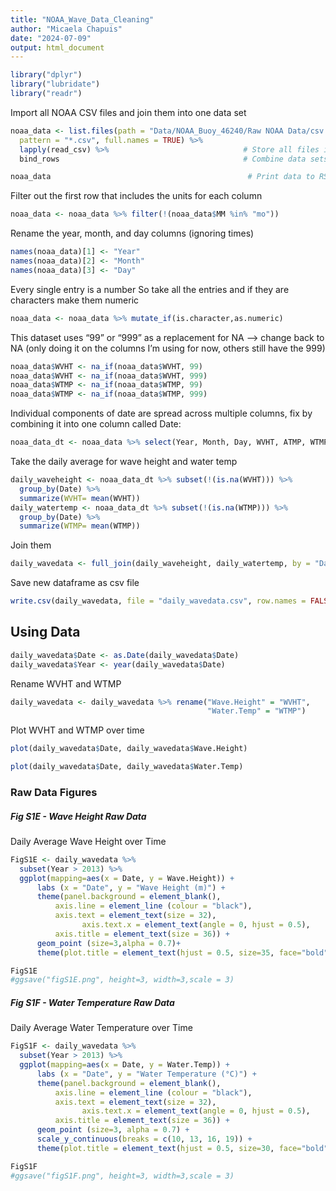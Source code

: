 ```yaml
---
title: "NOAA_Wave_Data_Cleaning"
author: "Micaela Chapuis"
date: "2024-07-09"
output: html_document
---
```


```r
library("dplyr")
library("lubridate")                                 
library("readr")
```


Import all NOAA CSV files and join them into one data set
```r
noaa_data <- list.files(path = "Data/NOAA_Buoy_46240/Raw NOAA Data/csv files",  # Identify all CSV files in the folder 
  pattern = "*.csv", full.names = TRUE) %>% 
  lapply(read_csv) %>%                              # Store all files in list
  bind_rows                                         # Combine data sets into one data set 

noaa_data                                            # Print data to RStudio console
```


Filter out the first row that includes the units for each column
```r
noaa_data <- noaa_data %>% filter(!(noaa_data$MM %in% "mo"))
```


Rename the year, month, and day columns (ignoring times)
```r
names(noaa_data)[1] <- "Year"
names(noaa_data)[2] <- "Month"
names(noaa_data)[3] <- "Day"
```


Every single entry is a number
So take all the entries and if they are characters make them numeric
```r
noaa_data <- noaa_data %>% mutate_if(is.character,as.numeric)
```


This dataset uses "99" or "999" as a replacement for NA --> change back to NA (only doing it on the columns I'm using for now, others still have the 999)
```r
noaa_data$WVHT <- na_if(noaa_data$WVHT, 99)
noaa_data$WVHT <- na_if(noaa_data$WVHT, 999) 
noaa_data$WTMP <- na_if(noaa_data$WTMP, 99)
noaa_data$WTMP <- na_if(noaa_data$WTMP, 999)  
```


Individual components of date are spread across multiple columns, fix by combining it into one column called Date: 
```r
noaa_data_dt <- noaa_data %>% select(Year, Month, Day, WVHT, ATMP, WTMP) %>% mutate(Date = make_date(Year, Month, Day))
```


Take the daily average for wave height and water temp
```r
daily_waveheight <- noaa_data_dt %>% subset(!(is.na(WVHT))) %>%
  group_by(Date) %>%
  summarize(WVHT= mean(WVHT))
daily_watertemp <- noaa_data_dt %>% subset(!(is.na(WTMP))) %>% 
  group_by(Date) %>%
  summarize(WTMP= mean(WTMP))
```


Join them
```r
daily_wavedata <- full_join(daily_waveheight, daily_watertemp, by = "Date")
```


Save new dataframe as csv file
```r
write.csv(daily_wavedata, file = "daily_wavedata.csv", row.names = FALSE)
```

## Using Data
```r
daily_wavedata$Date <- as.Date(daily_wavedata$Date)
daily_wavedata$Year <- year(daily_wavedata$Date)
```

Rename WVHT and WTMP
```r
daily_wavedata <- daily_wavedata %>% rename("Wave.Height" = "WVHT",
                                            "Water.Temp" = "WTMP")
```

Plot WVHT and WTMP over time
```r
plot(daily_wavedata$Date, daily_wavedata$Wave.Height)

plot(daily_wavedata$Date, daily_wavedata$Water.Temp)
```
### Raw Data Figures

##### Fig S1E - Wave Height Raw Data
Daily Average Wave Height over Time
```r
FigS1E <- daily_wavedata %>% 
  subset(Year > 2013) %>%
  ggplot(mapping=aes(x = Date, y = Wave.Height)) + 
      labs (x = "Date", y = "Wave Height (m)") +  
      theme(panel.background = element_blank(), 
          axis.line = element_line (colour = "black"), 
          axis.text = element_text(size = 32),
                axis.text.x = element_text(angle = 0, hjust = 0.5),
          axis.title = element_text(size = 36)) + 
      geom_point (size=3,alpha = 0.7)+ 
      theme(plot.title = element_text(hjust = 0.5, size=35, face="bold"))

FigS1E
#ggsave("figS1E.png", height=3, width=3,scale = 3)
```
##### Fig S1F - Water Temperature Raw Data
Daily Average Water Temperature over Time

```r
FigS1F <- daily_wavedata %>% 
  subset(Year > 2013) %>%
  ggplot(mapping=aes(x = Date, y = Water.Temp)) + 
      labs (x = "Date", y = "Water Temperature (°C)") + 
      theme(panel.background = element_blank(), 
          axis.line = element_line (colour = "black"), 
          axis.text = element_text(size = 32),
                axis.text.x = element_text(angle = 0, hjust = 0.5),
          axis.title = element_text(size = 36)) + 
      geom_point (size=3, alpha = 0.7) + 
      scale_y_continuous(breaks = c(10, 13, 16, 19)) +
      theme(plot.title = element_text(hjust = 0.5, size=30, face="bold"))

FigS1F
#ggsave("figS1F.png", height=3, width=3,scale = 3)
```


